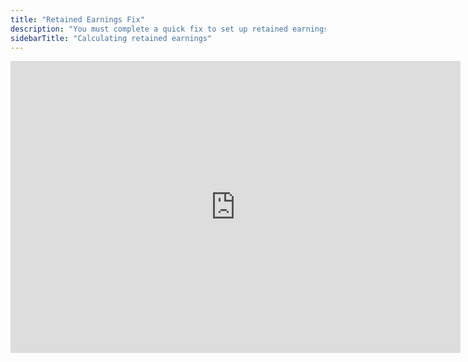 ```yaml
---
title: "Retained Earnings Fix"
description: "You must complete a quick fix to set up retained earnings for Netsuite, Xero and QBO."
sidebarTitle: "Calculating retained earnings"
---
```


<iframe width="720" height="467" src="https://www.loom.com/embed/86851929be07475784339fee88cf08f8?sid=782c952f-8e50-48c2-8b72-2a04cde18df5" frameborder="0" webkitallowfullscreen mozallowfullscreen allowfullscreen />

When importing a chart of accounts from Oracle NetSuite, Xero, or QuickBooks Online, Francis currently does not include the Retained Earnings account. Therefore, you will need to manually calculate retained earnings amounts in your balance sheet for entities using these accounting systems.

<Info>
  Including retained earnings for Netsuite, Xero and Quickbooks Online is scheduled for release during 2025. If you have questions about this upcoming feature, feel free to reach out at [support@francis.app](mailto:support@francis.app).
</Info>

You calculate retained earnings by adding net profit (or loss) to the beginning retained earnings balance.

```typescript
// Example
= "Retained earnings"[-1] + "Net profit"[0]
```

If, in addition to connecting to Oracle NetSuite, Xero, or QuickBooks Online, you also convert the numbers to a different currency, the formula must include adjustments to account for currency conversion:

1. **Retained earnings, starting value**: Adjust to reflect the new month’s closing exchange rate.

2. **Net profit for the month**: Convert from the average exchange rate to the closing exchange rate for the period.

Learn more here.

```typescript
// Example
= "Retained earnings"[-1] / "Exchange rate - closing"[-1] * "Exchange rate - closing"[0] 
+ "Net profit"[0] / "Exchange rate - avg"[0] * "Exchange rate - closing"[0]
```